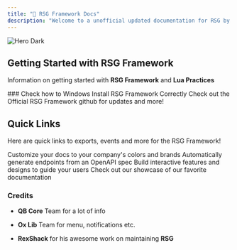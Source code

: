 ```yaml
---
title: "📕 RSG Framework Docs"
description: "Welcome to a unofficial updated documentation for RSG by Quantum Projects"
---
```


<img alt="Hero Dark" title="RSG Logo New" classname="hidden dark:block" src="Untitleddesign.png" />

## Getting Started with RSG Framework

Information on getting started with **RSG Framework** and **Lua Practices**

<CardGroup cols="2">
  <Card title="Installation" icon="pen-to-square" color="#CA0606" href="https://quantumprojects.mintlify.app/essentials/installation">
    ### Check how to Windows Install RSG Framework Correctly
  </Card>

  <Card title="RSG Github" icon="github" color="#CA0606" href="https://github.com/Rexshack-RedM">
    Check out the Official RSG Framework github for updates and more!&#x20;
  </Card>
</CardGroup>

## Quick Links

Here are quick links to exports, events and more for the RSG Framework!

<CardGroup cols="4">
  <Card title="Customize Style" icon="palette" color="#CA0606">
    Customize your docs to your company's colors and brands
  </Card>

  <Card title="Reference APIs" icon="code" color="#CA0606">
    Automatically generate endpoints from an OpenAPI spec
  </Card>

  <Card title="Add Components" icon="screwdriver-wrench" color="#CA0606">
    Build interactive features and designs to guide your users
  </Card>

  <Card title="Get Inspiration" icon="stars" color="#CA0606">
    Check out our showcase of our favorite documentation
  </Card>
</CardGroup>

### Credits

* **QB Core** Team for a lot of info

* **Ox Lib** Team for menu, notifications etc.

* **RexShack** for his awesome work on maintaining **RSG**